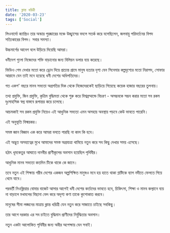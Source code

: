 ```yaml
---
title: ক্লান্ত ধরিত্রী
date: '2020-03-23'
tags: ['Social']
---
```


লিওনার্দো ক্যাপ্রিও তার অস্কার পুরষ্কারের মঞ্চে উচ্ছ্বাসের বদলে সতর্ক করে বলেছিলেন, জলবায়ু পরিবর্তনের বিপদ সত্যিকারের বিপদ। সবার সমস্যা।

উচ্চমার্গের আবেগ বলে উড়িয়ে দিয়েছি আমরা।

ধনীদেশ গুলো নিজেদের শক্তি বাড়ানোর জন্য বিলিয়ন ডলার ব্যয় করেছে।

ভিডিও গেম দেখার মতো করে ড্রোন দিয়ে প্রত্যন্ত গ্রামে মানুষ হত্যার দৃশ্য যেন সিনেমার কল্পদৃশ্যের মতো নিরাপদ, সোফার আরামে যেন তাই মনে হয়েছে ধনী দেশের অধিপতিদের।

গত একশ' বছরে মানব সভ্যতা অগ্রগতির দিক থেকে নিজেদেরকেই ছাড়িয়ে গিয়েছে কয়েক হাজার বছরের তুলনায়।

তথ্য প্রযুক্তি, জিন প্রযুক্তি, কৃত্রিম বুদ্ধিমত্তা থেকে শুরু করে বিশ্বব্রম্মান্ডে বিচরণ - অসম্ভবকে সম্ভব করার মতো সব রকম দুঃসাহসিক স্বপ্ন বাস্তবে রূপান্তর করে চলেছে।

আচমকাই সব রকম প্রযুক্তি নিয়েও এই আধুনিক সভ্যতা এমন অসহায় অবস্থায় পড়বে কেউ ভাবতে পারেনি।

এই অনুভূতি বিস্ময়কর।

সমস্ত জ্ঞান বিজ্ঞান এক করে আমরা বলতে পারছি না কাল কি হবে।

এই অদ্ভুত অসহাত্বের মুখে আমাদের সমস্ত অগ্রযাত্রা থামিয়ে নতুন করে সব কিছু দেখার সময় এসেছে।

হঠাৎ ধূমকেতুর আঘাতে দানবীর প্রাণীকূলের অবসান হয়েছিল পৃথিবীর।

আধুনিক মানব সভ্যতা কতদিন টিকে থাকে কে জানে।

তবে নতুন এই শিক্ষায় গরীব দেশের একজন অল্পশিক্ষিত মানুষও মনে হয় হাতে থাকা প্লাষ্টিকে ব্যাগ নদীতে ফেলতে গিয়ে থেমে যাবে।

পরবর্তী নিওক্লিয়ার বোমার বাজেট আসার আগেই ধনী দেশের কর্তাদের ভাবতে হবে, চিকিৎসা, শিক্ষা ও মানব কল্যানে ব্যয় না বাড়ালে মখমলের বিছানা ভেদ করে অদৃশ্য কণা তাকে কুপোকাত করবে।

মানুষের সীমা লঙ্ঘনের মাত্রায় ক্লান্ত ধরিত্রী যেন নতুন করে সাজাতে চাইছে সবকিছু। 

তার আগে দরকার এর সব চাইতে বুদ্ধিমান প্রাণীদের নির্বুদ্ধিতার অবসান।

নতুন একটা আলোকিত পৃথিবীর জন্য অধীর অপেক্ষায় যেন সবাই।